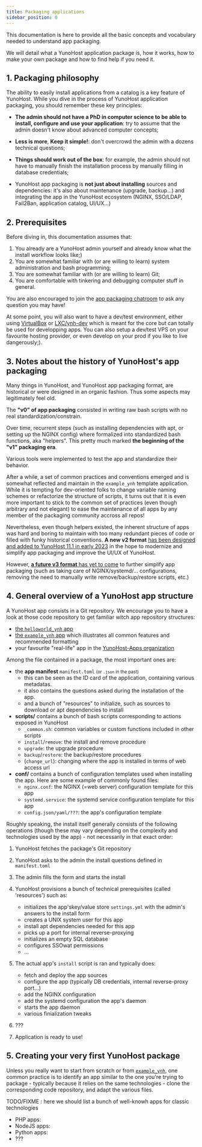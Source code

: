 ```yaml
---
title: Packaging applications
sidebar_position: 0
---
```


This documentation is here to provide all the basic concepts and vocabulary needed to understand app packaging.

We will detail what a YunoHost application package is, how it works, how to make your own package and how to find help if you need it.

## 1. Packaging philosophy

The ability to easily install applications from a catalog is a key feature of YunoHost. While you dive in the process of YunoHost application packaging, you should remember these key principles:

- **The admin should not have a PhD in computer science to be able to install, configure and use your application**: try to assume that the admin doesn't know about advanced computer concepts;

- **Less is more**, **Keep it simple!**: don't overcrowd the admin with a dozens technical questions;

- **Things should work out of the box**: for example, the admin should not have to manually finish the installation process by manually filling in database credentials;

- YunoHost app packaging is **not just about installing** sources and dependencies: it's also about maintenance (upgrade, backup...) and integrating the app in the YunoHost ecosystem (NGINX, SSO/LDAP, Fail2Ban, application catalog, UI/UX...)

## 2. Prerequisites

Before diving in, this documentation assumes that:

1. You already are a YunoHost admin yourself and already know what the install workflow looks like;)
2. You are somewhat familiar with (or are willing to learn) system administration and bash programming;
3. You are somewhat familiar with (or are willing to learn) Git;
4. You are comfortable with tinkering and debugging computer stuff in general.

You are also encouraged to join the [app packaging chatroom](/community/chat_rooms) to ask any question you may have!

At some point, you will also want to have a dev/test environment, either using [VirtualBox](/contribute/apps/resources/packaging_apps_virtualbox) or [LXC/ynh-dev](https://github.com/yunohost/ynh-dev) which is meant for the core but can totally be used for developping apps. You can also setup a dev/test VPS on your favourite hosting provider, or even develop on your prod if you like to live dangerously;).

## 3. Notes about the history of YunoHost's app packaging

Many things in YunoHost, and YunoHost app packaging format, are historical or were designed in an organic fashion. Thus some aspects may legitimately feel old.

The **"v0" of app packaging** consisted in writing raw bash scripts with no real standardization/constrain.

Over time, recurrent steps (such as installing dependencies with apt, or setting up the NGINX config) where formalized into standardized bash functions, aka "helpers". This pretty much marked **the beginning of the "v1" packaging era**.

Various tools were implemented to test the app and standardize their behavior.

After a while, a set of common practices and conventions emerged and is somewhat reflected and maintain in the `example_ynh` template application. While it is tempting for dev-oriented folks to change variable naming schemes or refactorize the structure of scripts, it turns out that it is even more important to stick to the common set of practices (even though arbitrary and not elegant) to ease the maintenance of all apps by any member of the packaging community accross all repos!

Nevertheless, even though helpers existed, the inherent structure of apps was hard and boring to maintain with too many redundant pieces of code or filled with funky historical conventions. **A new v2 format** [has been designed and added to YunoHost 11.1 in early 2023](https://github.com/YunoHost/yunohost/pull/1289) in the hope to modernize and simplify app packaging and improve the UI/UX of YunoHost.

However, [**a future v3 format** has yet to come](https://github.com/YunoHost/issues/issues/2136) to further simplify app packaging (such as taking care of NGINX/systemd/... configurations, removing the need to manually write remove/backup/restore scripts, etc.)

## 4. General overview of a YunoHost app structure

A YunoHost app consists in a Git repository. We encourage you to have a look at those code repository to get familiar witch app repository structures:

- [the `helloworld_ynh` app](https://github.com/YunoHost-Apps/helloworld_ynh)
- [the `example_ynh` app](https://github.com/YunoHost/example_ynh) which illustrates all common features and recommended formatting
- your favourite "real-life" app in the [YunoHost-Apps organization](https://github.com/orgs/YunoHost-Apps/repositories)

Among the file contained in a package, the most important ones are:

- the **app manifest** `manifest.toml` <small>(or `.json` in the past)</small>
  - this can be seen as the ID card of the application, containing various metadatas.
  - it also contains the questions asked during the installation of the app.
  - and a bunch of "resources" to initialize, such as sources to download or apt dependencies to install
- **scripts/** contains a bunch of bash scripts corresponding to actions exposed in YunoHost
  - `_common.sh`: common variables or custom functions included in other scripts
  - `install`/`remove`: the install and remove procedure
  - `upgrade`: the upgrade procedure
  - `backup`/`restore`: the backup/restore procedures
  - (`change_url`): changing where the app is installed in terms of web access url
- **conf/** contains a bunch of configuration templates used when installing the app. Here are some example of commonly found files:
  - `nginx.conf`: the NGINX (=web server) configuration template for this app
  - `systemd.service`: the systemd service configuration template for this app
  - `config.json/yaml/???`: the app's configuration template

Roughly speaking, the install itself generally consists of the following operations (though these may vary depending on the complexity and technologies used by the app) - not necessarily in that exact order:

1. YunoHost fetches the package's Git repository
2. YunoHost asks to the admin the install questions defined in `manifest.toml`
3. The admin fills the form and starts the install
4. YunoHost provisions a bunch of technical prerequisites (called 'resources') such as:

    - initializes the app'skey/value store `settings.yml` with the admin's answers to the install form
    - creates a UNIX system user for this app
    - install apt dependencies needed for this app
    - picks up a port for internal reverse-proxying
    - initializes an empty SQL database
    - configures SSOwat permissions
    - ...

5. The actual app's `install` script is ran and typically does:

    - fetch and deploy the app sources
    - configure the app (typically DB credentials, internal reverse-proxy port...)
    - add the NGINX configuration
    - add the systemd configuration the app's daemon
    - starts the app daemon
    - various finialization tweaks

6. ???
7. Application is ready to use!

## 5. Creating your very first YunoHost package

Unless you really want to start from scratch or from [`example_ynh`](https://github.com/YunoHost/example_ynh), one common practice is to identify an app similar to the one you're trying to package - typically because it relies on the same technologies - clone the corresponding code repository, and adapt the various files.

TODO/FIXME : here we should list a bunch of well-knowh apps for classic technologies

- PHP apps:
- NodeJS apps:
- Python apps:
- ???
